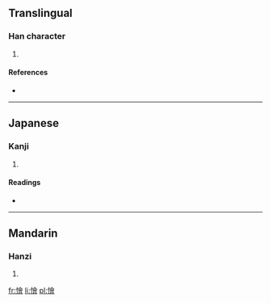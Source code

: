 ==Translingual==

===Han character===
{{Han char|rn=61|rad=心|as=13|sn=16|four=|canj=心人一日 (POMA)}}

# {{defn|Han|sort=心13}}

====References====
* {{Han ref|kx=0405.090|dkj=11317|dj=0745.190|hdz=42362.010|uh=61C0|ud=25024}}

----

==Japanese==

===Kanji===
{{ja-kanji|grade=|rs=心13}}

# {{defn|lang=ja|sort=心13}}

====Readings====
* {{ja-readings|on=[[わい]] (wai), [[え]] (e), [[わつ]] (watsu), [[わち]] (wachi)|kun=[[にくむ]] (nikumu), [[もだえる]] (modaeru)}}

----

==Mandarin==

===Hanzi===
{{cmn-hanzi|pin=[[wài]] ([[wai4]]), [[xuān]] ([[xuan1]])|wg=wai<sup>4</sup>, hsüan<sup>1</sup>}}

# {{defn|lang=cmn|sort=心13}}

[[fr:懀]]
[[li:懀]]
[[pl:懀]]